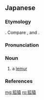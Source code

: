 ==Japanese==
{{DEFAULTSORT:きつねざる}}
{{wikipedia|lang=ja|キツネザル下目}}
{{ja-kanjitab|きつね|さる|k2=ざる|yomi=k|r=y}}

===Etymology===
{{com|ja|狐|tr1=kitsune|t1=[[fox]]|猿|tr2=saru|t2=[[monkey]]}}. Compare {{cog|zh|狐猴|lit=fox monkey}}, {{cog|ko|여우원숭이|lit=fox monkey}} and {{cog|vi|vượn cáo|lit=fox [[ape]]}}.

===Pronunciation===
{{ja-pron|きつねざる|acc=4|acc_ref=DJR|y=k}}

===Noun===
{{ja-noun|きつねざる|キツネザル}}

# a [[lemur]]

===References===
<references/>

{{C|ja|Prosimians}}

[[mg:狐猿]]
[[ro:狐猿]]